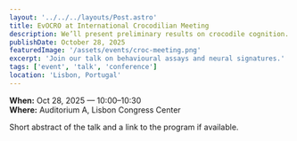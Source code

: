 ```yaml
---
layout: '../../../layouts/Post.astro'
title: EvOCRO at International Crocodilian Meeting
description: We’ll present preliminary results on crocodile cognition.
publishDate: October 28, 2025
featuredImage: '/assets/events/croc-meeting.png'
excerpt: 'Join our talk on behavioural assays and neural signatures.'
tags: ['event', 'talk', 'conference']
location: 'Lisbon, Portugal'
---
```


**When:** Oct 28, 2025 — 10:00–10:30  
**Where:** Auditorium A, Lisbon Congress Center

Short abstract of the talk and a link to the program if available.
